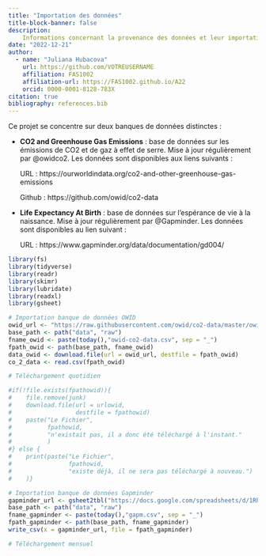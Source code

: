 ```yaml
---
title: "Importation des données"
title-block-banner: false
description: 
    Informations concernant la provenance des données et leur importation. 
date: "2022-12-21"
author:
  - name: "Juliana Hubacova"
    url: https://github.com/VOTREUSERNAME
    affiliation: FAS1002
    affiliation-url: https://FAS1002.github.io/A22
    orcid: 0000-0001-8128-783X
citation: true
bibliography: references.bib
---
```


Ce projet se concentre sur deux banques de données distinctes :

-   **CO2 and Greenhouse Gas Emissions** : base de données sur les émissions de CO2 et de gaz à effet de serre. Mise à jour régulièrement par @owidco2. Les données sont disponibles aux liens suivants :

    URL : https://ourworldindata.org/co2-and-other-greenhouse-gas-emissions

    Github : https://github.com/owid/co2-data

-   **Life Expectancy At Birth** : base de données sur l'espérance de vie à la naissance. Mise à jour régulièrement par @Gapminder. Les données sont disponibles au lien suivant :

    URL : https://www.gapminder.org/data/documentation/gd004/

```r
library(fs)
library(tidyverse)
library(readr)
library(skimr)
library(lubridate)
library(readxl)
library(gsheet)
```

```r
# Importation banque de données OWID
owid_url <- "https://raw.githubusercontent.com/owid/co2-data/master/owid-co2-data.csv"
base_path <- path("data", "raw")
fname_owid <- paste(today(),"owid-co2-data.csv", sep = "_")
fpath_owid <- path(base_path, fname_owid)
data_owid <- download.file(url = owid_url, destfile = fpath_owid)
co_2_data <- read.csv(fpath_owid)

# Téléchargement quotidien 

#if(!file.exists(fpathowid)){
#    file.remove(junk)
#    download.file(url = urlowid,
#                  destfile = fpathowid)
#    paste("Le Fichier",
#          fpathowid,
#          "n'existait pas, il a donc été téléchargé à l'instant."
#          )
#} else {
#    print(paste("Le Fichier",
#                fpathowid,
#                "existe déjà, il ne sera pas téléchargé à nouveau.")
#    )}

# Importation banque de données Gapminder
gapminder_url <- gsheet2tbl("https://docs.google.com/spreadsheets/d/1RheSon1-q4vFc3AGyupVPH6ptEByE-VtnjOCselU0PE/edit#gid=1003383399")
base_path <- path("data", "raw")
fname_gapminder <- paste(today(),"gapm.csv", sep = "_")
fpath_gapminder <- path(base_path, fname_gapminder)
write_csv(x = gapminder_url, file = fpath_gapminder)

# Téléchargement mensuel

```
